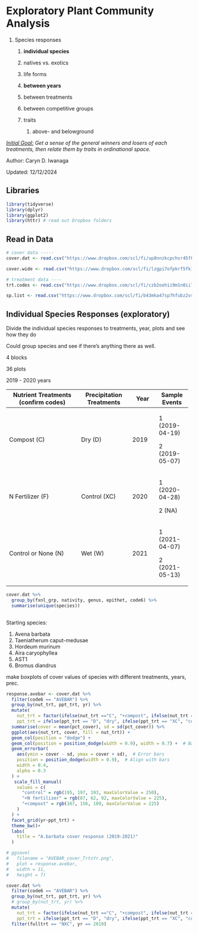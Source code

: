 # Exploratory Plant Community Analysis

1.  Species responses

    1.  **individual species**

    2.  natives vs. exotics

    3.  life forms

    4.  **between years**

    5.  between treatments

    6.  between competitive groups

    7.  traits

        1.  above- and belowground

[*Initial Goal:*]{.underline} *Get a sense of the general winners and losers of each treatments, then relate them by traits in ordinational space.*

Author: Caryn D. Iwanaga

Updated: 12/12/2024

## Libraries

```r
library(tidyverse)
library(dplyr)
library(ggplot2)
library(httr) # read out Dropbox folders
```

## Read in Data

```r

# cover data -----
cover.dat <- read.csv("https://www.dropbox.com/scl/fi/up8nnzkcpchsr45f8cm92/Compost_Cover_LongClean.csv?rlkey=z2tvaj8t6khadef7ydz782zka&st=qwef9ys0&dl=1")

cover.wide <- read.csv("https://www.dropbox.com/scl/fi/lzgpi7ofpkrf5fk1d2e73/Compost_Cover_WideClean.csv?rlkey=7vzoz0u88esgvaz2s3rnmcx29&st=nwdfgtyu&dl=1")

# treatment data ----
trt.codes <- read.csv("https://www.dropbox.com/scl/fi/czb2oehii9m1n0iill57k/Compost_TreatmentKey.csv?rlkey=r9yu1c89o76lljqpe91g05uoi&st=lixbigdu&dl=1")

sp.list <- read.csv("https://www.dropbox.com/scl/fi/b43mka47sp7hfubz2vsi1/Compost_SppList.csv?rlkey=auz8vb9ftjlfdtc4q64f8m9ax&st=3p7hex2z&dl=1")
```

## Individual Species Responses (exploratory)

Divide the individual species responses to treatments, year, plots and see how they do

Could group species and see if there's anything there as well.

4 blocks

36 plots

2019 - 2020 years

+-------------------------------------+--------------------------+-------------+----------------+
| Nutrient Treatments (confirm codes) | Precipitation Treatments | Year        | Sample Events  |
+=====================================+==========================+=============+================+
| Compost (C)                         | Dry (D)                  | 2019        | 1 (2019-04-19) |
|                                     |                          |             |                |
|                                     |                          |             | 2 (2019-05-07) |
+-------------------------------------+--------------------------+-------------+----------------+
| N Fertilizer (F)                    | Control (XC)             | 2020        | 1 (2020-04-28) |
|                                     |                          |             |                |
|                                     |                          |             | 2 (NA)         |
+-------------------------------------+--------------------------+-------------+----------------+
| Control or None (N)                 | Wet (W)                  | 2021        | 1 (2021-04-07) |
|                                     |                          |             |                |
|                                     |                          |             | 2 (2021-05-13) |
+-------------------------------------+--------------------------+-------------+----------------+

```r
cover.dat %>%
  group_by(fxnl_grp, nativity, genus, epithet, code6) %>%
  summarise(unique(species))
  

```

Starting species:

1.  Avena barbata
2.  Taeniatherum caput-medusae
3.  Hordeum murinum
4.  Aira caryophyllea
5.  AST1
6.  Bromus diandrus

make boxplots of cover values of species with different treatments, years, prec.

```r
response.avebar <- cover.dat %>%
  filter(code6 == "AVEBAR") %>%
  group_by(nut_trt, ppt_trt, yr) %>%
  mutate( 
    nut_trt = factor(ifelse(nut_trt =="C", "+compost", ifelse(nut_trt =="F", "+N fertilizer", ifelse(nut_trt =="N", "control", NA))), levels = c("control", "+N fertilizer", "+compost")),
    ppt_trt = ifelse(ppt_trt == "D", "dry", ifelse(ppt_trt == "XC", "control", ifelse(ppt_trt == "W", "wet", NA)))) %>%
  summarise(cover = mean(pct_cover), sd = sd(pct_cover)) %>%
  ggplot(aes(nut_trt, cover, fill = nut_trt)) +
  geom_col(position = "dodge") +
  geom_col(position = position_dodge(width = 0.9), width = 0.7) +  # Bar plot
  geom_errorbar(
    aes(ymin = cover - sd, ymax = cover + sd),  # Error bars
    position = position_dodge(width = 0.9),  # Align with bars
    width = 0.4,
    alpha = 0.3
  ) +
   scale_fill_manual(
    values = c(
      "control" = rgb(195, 197, 193, maxColorValue = 250),
      "+N fertilizer" = rgb(87, 62, 92, maxColorValue = 225),
      "+compost" = rgb(167, 156, 109, maxColorValue = 225)
    )
  ) +
  facet_grid(yr~ppt_trt) +
  theme_bw()+
  labs(
    title = "A.barbata cover response (2019-2021)"
  )

# ggsave(
#   filename = "AVEBAR_cover_TrtsYr.png",
#   plot = response.avebar,
#   width = 11,
#   height = 7)
```

```r
cover.dat %>%
  filter(code6 == "AVEBAR") %>%
  group_by(nut_trt, ppt_trt, yr) %>%
  # group_by(nut_trt, yr) %>%
  mutate( 
    nut_trt = factor(ifelse(nut_trt =="C", "+compost", ifelse(nut_trt =="F", "+N fertilizer", ifelse(nut_trt =="N", "control", NA))), levels = c("control", "+N fertilizer", "+compost")),
    ppt_trt = ifelse(ppt_trt == "D", "dry", ifelse(ppt_trt == "XC", "control", ifelse(ppt_trt == "W", "wet", NA)))) %>%
  filter(fulltrt == "NXC", yr == 2019)
```
